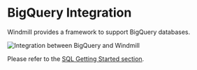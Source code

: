 
# BigQuery Integration

Windmill provides a framework to support BigQuery databases.

![Integration between BigQuery and Windmill](../assets/integrations/bigquery_header.png 'Connect a BigQuery instance with Windmill')

Please refer to the [SQL Getting Started section](../getting_started/0_scripts_quickstart/5_sql_quickstart/index.mdx).

<div class="grid grid-cols-2 gap-6 mb-4">
	<DocCard
		title="SQL (PostgreSQL, MySQL, MSSQL, BigQuery, Snowflake) Quickstart"
		description="Learn how to build your first script in PostgreSQL, MySQL, BigQuery, Snowflake."
		href="/docs/getting_started/scripts_quickstart/sql"
	/>
</div>